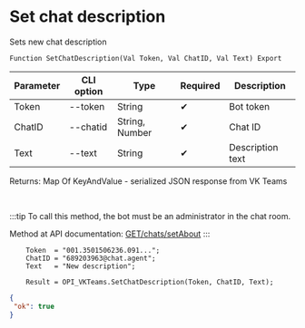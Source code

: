 ﻿---
sidebar_position: 13
---


# Set chat description
 Sets new chat description



`Function SetChatDescription(Val Token, Val ChatID, Val Text) Export`

  | Parameter | CLI option | Type | Required | Description |
  |-|-|-|-|-|
  | Token | --token | String | &#x2714; | Bot token |
  | ChatID | --chatid | String, Number | &#x2714; | Chat ID |
  | Text | --text | String | &#x2714; | Description text |

  
  Returns:  Map Of KeyAndValue - serialized JSON response from VK Teams

<br/>

:::tip
To call this method, the bot must be an administrator in the chat room.

 Method at API documentation: [GET ​​/chats/setAbout](https://teams.vk.com/botapi/#/chats/get_chats_setAbout)
:::
<br/>


```bsl title="Code example"
    Token  = "001.3501506236.091...";
    ChatID = "689203963@chat.agent";
    Text   = "New description";

    Result = OPI_VKTeams.SetChatDescription(Token, ChatID, Text);
```
 



```json title="Result"
{
 "ok": true
}
```
